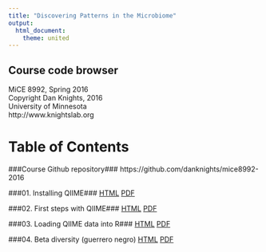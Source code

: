```yaml
---
title: "Discovering Patterns in the Microbiome"
output:
  html_document:
    theme: united
---
```


## Course code browser
MiCE 8992, Spring 2016  
Copyright Dan Knights, 2016  
University of Minnesota  
http://www.knightslab.org


# Table of Contents

###Course Github repository###
https://github.com/danknights/mice8992-2016

###01. Installing QIIME###
[HTML](01.installing.qiime.html)   [PDF](01.installing.qiime.pdf)   

###02. First steps with QIIME###
[HTML](02.first.steps.with.qiime.html)   [PDF](02.first.steps.with.qiime.pdf)   

###03. Loading QIIME data into R###
[HTML](03.loading.data.into.R.html)   [PDF](03.loading.data.into.R.pdf)   

###04. Beta diversity (guerrero negro)
[HTML](../data/guerreronegro/analysis.html)   [PDF](../data/guerreronegro/analysis.pdf)  


